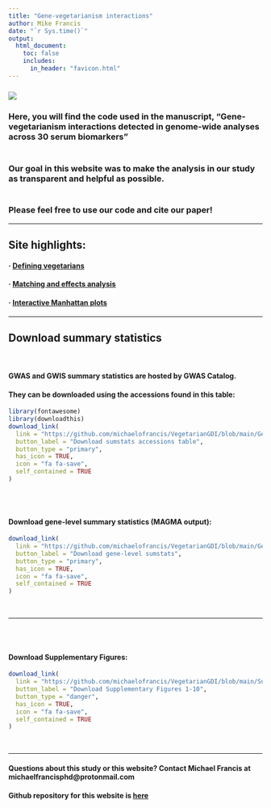 ```yaml
---
title: "Gene-vegetarianism interactions"
author: Mike Francis
date: "`r Sys.time()`"
output:
  html_document:
    toc: false
    includes:
      in_header: "favicon.html"
---
```


### ![](images/paste-C5ECBF03.png)

### Here, you will find the code used in the manuscript, "**Gene-vegetarianism interactions detected in genome-wide analyses across 30 serum biomarkers**"<br/><br/>

### Our goal in this website was to make the analysis in our study as transparent and helpful as possible.<br/><br/>

### Please feel free to use our code and cite our paper!<br/>

------------------------------------------------------------------------

## Site highlights:

#### **· [Defining vegetarians](https://michaelofrancis.github.io/VegetarianGDI/DefineVeg.html)**

#### **· [Matching and effects analysis](https://michaelofrancis.github.io/VegetarianGDI/MatchEffect.html)**

#### **· [Interactive Manhattan plots](https://michaelofrancis.github.io/VegetarianGDI/GxEplots.html)**

------------------------------------------------------------------------

## Download summary statistics

<br/>

#### GWAS and GWIS summary statistics are hosted by GWAS Catalog.

#### They can be downloaded using the accessions found in this table:<br/>

```r
library(fontawesome)
library(downloadthis)
download_link(
  link = "https://github.com/michaelofrancis/VegetarianGDI/blob/main/Gene-Veg_GWASCatalog_Accessions.xlsx?raw=true",
  button_label = "Download sumstats accessions table",
  button_type = "primary",
  has_icon = TRUE,
  icon = "fa fa-save",
  self_contained = TRUE
)
```

<br/><br/>

#### Download gene-level summary statistics (MAGMA output): <br/>

```r

download_link(
  link = "https://github.com/michaelofrancis/VegetarianGDI/blob/main/GenexVegetarian-MAGMA-sumstats.zip?raw=true",
  button_label = "Download gene-level sumstats",
  button_type = "primary",
  has_icon = TRUE,
  icon = "fa fa-save",
  self_contained = TRUE
)
```

<br/>

------------------------------------------------------------------------

<br/><br/>

#### Download Supplementary Figures: <br/>

```r

download_link(
  link = "https://github.com/michaelofrancis/VegetarianGDI/blob/main/SupplementaryFigures.pdf?raw=true",
  button_label = "Download Supplementary Figures 1-10",
  button_type = "danger",
  has_icon = TRUE,
  icon = "fa fa-save",
  self_contained = TRUE
)
```

<br/>

------------------------------------------------------------------------

#### Questions about this study or this website? Contact Michael Francis at michaelfrancisphd\@protonmail.com

#### Github repository for this website is [here](https://github.com/michaelofrancis/VegetarianGDI)
